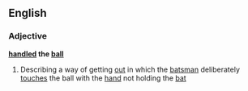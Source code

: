 ==English==
===Adjective===
'''[[handled]] the [[ball]]'''
#{{cricket}} Describing a way of getting [[out]] in which the [[batsman]] deliberately [[touch]]es the ball with the [[hand]] not holding the [[bat]]